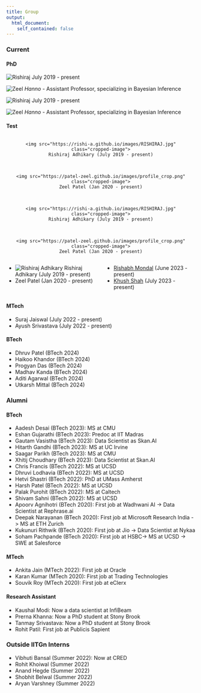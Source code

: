 ```yaml
---
title: Group
output:
  html_document:
    self_contained: false
---
```


### Current

#### PhD 

::: {layout-ncol=4}
![Rishiraj](https://rishi-a.github.io/images/RISHIRAJ.jpg)
July 2019 - present

![Zeel](https://patel-zeel.github.io/images/profile_crop.png)
*Hanno* - Assistant Professor, specializing in Bayesian Inference

![Rishiraj](https://rishi-a.github.io/images/RISHIRAJ.jpg)
July 2019 - present

![Zeel](https://patel-zeel.github.io/images/profile_crop.png)
*Hanno* - Assistant Professor, specializing in Bayesian Inference

:::

#### Test

<div style="display: flex; flex-wrap: wrap; gap: 16px;">

  <div class="member">
    <img src="https://rishi-a.github.io/images/RISHIRAJ.jpg" class="cropped-image">
    Rishiraj Adhikary (July 2019 - present)
  </div>

  <div class="member">
    <img src="https://patel-zeel.github.io/images/profile_crop.png" class="cropped-image">
    Zeel Patel (Jan 2020 - present)
  </div>

  <div class="member">
    <img src="https://rishi-a.github.io/images/RISHIRAJ.jpg" class="cropped-image">
    Rishiraj Adhikary (July 2019 - present)
  </div>

  <div class="member">
    <img src="https://patel-zeel.github.io/images/profile_crop.png" class="cropped-image">
    Zeel Patel (Jan 2020 - present)
  </div>

</div>

<style>
.member {
  flex: 1 0 120px; /* Adjust the width as needed */
  text-align: center;
}

.cropped-image {
  width: 100%;
  height: 120px; /* Adjust the height as needed */
  object-fit: cover;
  border: 2px solid #333;
  border-radius: 8px;
}
</style>


::: columns
::: {.column width="50%"}

- ![Rishiraj Adhikary](https://rishi-a.github.io/images/RISHIRAJ.jpg) Rishiraj Adhikary (July 2019 - present)
- Zeel Patel (Jan 2020 - present)
:::

::: {.column width="50%"}
- [Rishabh Mondal](https://rishabh-mondal.github.io) (June 2023 - present)
- [Khush Shah](https://khush24shah.github.io/) (July 2023 - present)


:::
:::


#### MTech

::: {layout-ncol=2}

- Suraj Jaiswal (July 2022 - present)
- Ayush Srivastava (July 2022 - present)

:::

#### BTech

::: {layout-ncol=2}

- Dhruv Patel (BTech 2024)
- Haikoo Khandor (BTech 2024)
- Progyan Das (BTech 2024)
- Madhav Kanda (BTech 2024)
- Aditi Agarwal (BTech 2024)
- Utkarsh Mittal (BTech 2024)

:::


### Alumni


#### BTech

- Aadesh Desai (BTech 2023): MS at CMU
- Eshan Gujarathi (BTech 2023): Predoc at IIT Madras
- Gautam Vasistha (BTech 2023): Data Scientist as Skan.AI
- Hitarth Gandhi (BTech 2023): MS at UC Irvine
- Saagar Parikh (BTech 2023): MS at CMU
- Xhitij Choudhary (BTech 2023): Data Scientist at Skan.AI
- Chris Francis (BTech 2022): MS at UCSD
- Dhruvi Lodhavia (BTech 2022): MS at UCSD
- Hetvi Shastri (BTech 2022): PhD at UMass Amherst
- Harsh Patel (BTech 2022): MS at UCSD
- Palak Purohit (BTech 2022): MS at Caltech
- Shivam Sahni (BTech 2022): MS at UCSD
- Apoorv Agnihotri (BTech 2020): First job at Wadhwani AI -> Data Scientist at Rephrase.ai
- Deepak Narayanan (BTech 2020): First job at Microsoft Research India -> MS at ETH Zurich
- Kukunuri Rithwik (BTech 2020): First job at Jio -> Data Scientist at Nykaa
- Soham Pachpande (BTech 2020): First job at  HSBC-> MS at UCSD -> SWE at Salesforce

#### MTech

- Ankita Jain (MTech 2022): First job at Oracle
- Karan Kumar (MTech 2020): First job at Trading Technologies
- Souvik Roy (MTech 2020): First job at eClerx

#### Research Assistant

- Kaushal Modi: Now a data scientist at InfiBeam
- Prerna Khanna: Now a PhD student at Stony Brook
- Tanmay Srivastava: Now a PhD student at Stony Brook
- Rohit Patil: First job at Publicis Sapient

### Outside IITGn Interns

- Vibhuti Bansal (Summer 2022): Now at CRED
- Rohit Khoiwal (Summer 2022)
- Anand Hegde (Summer 2022)
- Shobhit Belwal (Summer 2022)
- Aryan Varshney (Summer 2022) 
